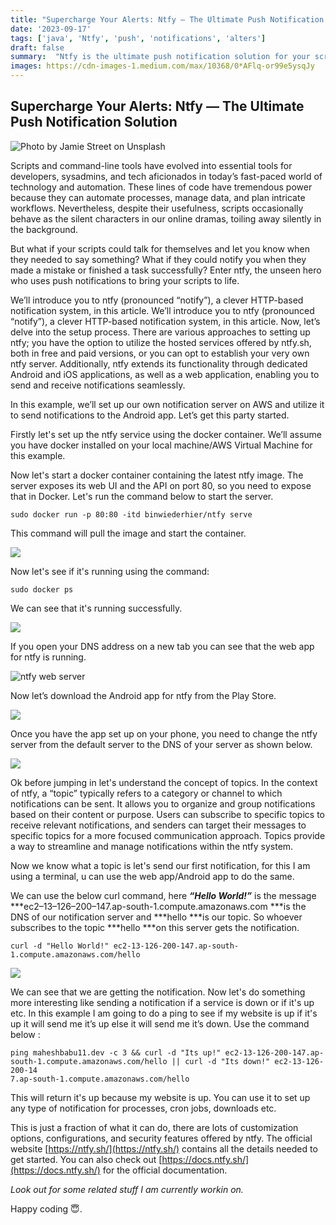 ```yaml
---
title: "Supercharge Your Alerts: Ntfy — The Ultimate Push Notification Solution"
date: '2023-09-17'
tags: ['java', 'Ntfy', 'push', 'notifications', 'alters']
draft: false
summary:  "Ntfy is the ultimate push notification solution for your scripts and command-line tools. It allows you to execute commands and send notifications to your phone, desktopt. It’s a simple yet powerful tool that can be used to automate your workflow and make your life easier. In this article, we’ll show you how to set up Ntfy on your machine and use it to send notifications from your scripts."
images: https://cdn-images-1.medium.com/max/10368/0*AFlq-or99e5ysqJy
---
```


## Supercharge Your Alerts: Ntfy — The Ultimate Push Notification Solution

![Photo by [Jamie Street](https://unsplash.com/@jamie452?utm_source=medium&utm_medium=referral) on [Unsplash](https://unsplash.com?utm_source=medium&utm_medium=referral)](https://cdn-images-1.medium.com/max/10368/0*AFlq-or99e5ysqJy)

Scripts and command-line tools have evolved into essential tools for developers, sysadmins, and tech aficionados in today’s fast-paced world of technology and automation. These lines of code have tremendous power because they can automate processes, manage data, and plan intricate workflows. Nevertheless, despite their usefulness, scripts occasionally behave as the silent characters in our online dramas, toiling away silently in the background.

But what if your scripts could talk for themselves and let you know when they needed to say something? What if they could notify you when they made a mistake or finished a task successfully? Enter ntfy, the unseen hero who uses push notifications to bring your scripts to life.

We’ll introduce you to ntfy (pronounced “notify”), a clever HTTP-based notification system, in this article. We’ll introduce you to ntfy (pronounced “notify”), a clever HTTP-based notification system, in this article. Now, let’s delve into the setup process. There are various approaches to setting up ntfy; you have the option to utilize the hosted services offered by ntfy.sh, both in free and paid versions, or you can opt to establish your very own ntfy server. Additionally, ntfy extends its functionality through dedicated Android and iOS applications, as well as a web application, enabling you to send and receive notifications seamlessly.

In this example, we’ll set up our own notification server on AWS and utilize it to send notifications to the Android app. Let’s get this party started.

Firstly let's set up the ntfy service using the docker container. We’ll assume you have docker installed on your local machine/AWS Virtual Machine for this example.

Now let's start a docker container containing the latest ntfy image. The server exposes its web UI and the API on port 80, so you need to expose that in Docker. Let's run the command below to start the server.

    sudo docker run -p 80:80 -itd binwiederhier/ntfy serve

This command will pull the image and start the container.

![](https://cdn-images-1.medium.com/max/2114/1*jLetXpk52NaO1aL-NyWelw.png)

Now let's see if it's running using the command:

    sudo docker ps

We can see that it's running successfully.

![](https://cdn-images-1.medium.com/max/3314/1*W2XO6wKNahT0npgqfWP99g.png)

If you open your DNS address on a new tab you can see that the web app for ntfy is running.

![ntfy web server](https://cdn-images-1.medium.com/max/3802/1*-ijkJViIS6jhHAxigRgEtQ.png)

Now let’s download the Android app for ntfy from the Play Store.

![](https://cdn-images-1.medium.com/max/2160/1*S-mDY2zLkEVMwVZcVZzl9Q.jpeg)

Once you have the app set up on your phone, you need to change the ntfy server from the default server to the DNS of your server as shown below.

![](https://cdn-images-1.medium.com/max/6466/1*3Xsmc2YPHNPT_T_dzwh_Ew.png)

Ok before jumping in let's understand the concept of topics. In the context of ntfy, a “topic” typically refers to a category or channel to which notifications can be sent. It allows you to organize and group notifications based on their content or purpose. Users can subscribe to specific topics to receive relevant notifications, and senders can target their messages to specific topics for a more focused communication approach. Topics provide a way to streamline and manage notifications within the ntfy system.

Now we know what a topic is let's send our first notification, for this I am using a terminal, u can use the web app/Android app to do the same.

We can use the below curl command, here ***“Hello World!”*** is the message ***ec2–13–126–200–147.ap-south-1.compute.amazonaws.com ***is the DNS of our notification server and ***hello ***is our topic. So whoever subscribes to the topic ***hello ***on this server gets the notification.

    curl -d "Hello World!" ec2-13-126-200-147.ap-south-1.compute.amazonaws.com/hello

![](https://cdn-images-1.medium.com/max/2000/1*_Lz8JEXOkny5MpUHXvtgSA.jpeg)

We can see that we are getting the notification. Now let's do something more interesting like sending a notification if a service is down or if it's up etc. In this example I am going to do a ping to see if my website is up if it's up it will send me it’s up else it will send me it’s down. Use the command below :

    ping maheshbabu11.dev -c 3 && curl -d "Its up!" ec2-13-126-200-147.ap-south-1.compute.amazonaws.com/hello || curl -d "Its down!" ec2-13-126-200-14
    7.ap-south-1.compute.amazonaws.com/hello

This will return it's up because my website is up. You can use it to set up any type of notification for processes, cron jobs, downloads etc.

This is just a fraction of what it can do, there are lots of customization options, configurations, and security features offered by ntfy. The official website [https://ntfy.sh/](https://ntfy.sh/) contains all the details needed to get started. You can also check out [https://docs.ntfy.sh/](https://docs.ntfy.sh/) for the official documentation.

*Look out for some related stuff I am currently workin on.*

Happy coding 😇.